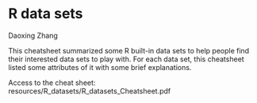 # R data sets

Daoxing Zhang

This cheatsheet summarized some R built-in data sets to help people find their interested data sets to play with. For each data set, this cheatsheet listed some attributes of it with some brief explanations.

Access to the cheat sheet:
resources/R_datasets/R_datasets_Cheatsheet.pdf